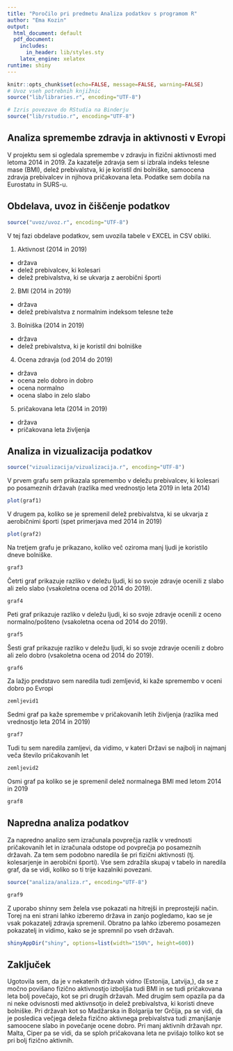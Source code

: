 ```yaml
---
title: "Poročilo pri predmetu Analiza podatkov s programom R"
author: "Ema Kozin"
output:
  html_document: default
  pdf_document:
    includes:
      in_header: lib/styles.sty
    latex_engine: xelatex
runtime: shiny
---
```


```r
knitr::opts_chunk$set(echo=FALSE, message=FALSE, warning=FALSE)
# Uvoz vseh potrebnih knjižnic
source("lib/libraries.r", encoding="UTF-8")
```

```r
# Izris povezave do RStudia na Binderju
source("lib/rstudio.r", encoding="UTF-8")
```

## Analiza spremembe zdravja in aktivnosti v Evropi 
V projektu sem si ogledala spremembe v zdravju in fizični aktivnosti med letoma 2014 in 2019. Za kazatelje zdravja sem si izbrala indeks telesne mase (BMI), delež prebivalstva, ki je koristil dni bolniške, samoocena zdravja prebivalcev in njihova pričakovana leta. Podatke sem dobila na Eurostatu in SURS-u.

## Obdelava, uvoz in čiščenje podatkov

```r
source("uvoz/uvoz.r", encoding="UTF-8")
```

V tej fazi obdelave podatkov, sem uvozila tabele v EXCEL in CSV obliki.

1.  Aktivnost (2014 in 2019)

-   država
-   delež prebivalcev, ki kolesari
-   delež prebivalstva, ki se ukvarja z aerobični športi

2.  BMI (2014 in 2019)

-   država
-   delež prebivalstva z normalnim indeksom telesne teže

3.  Bolniška (2014 in 2019)

-   država
-   delež prebivalstva, ki je koristil dni bolniške

4.  Ocena zdravja (od 2014 do 2019)

-   država
-   ocena zelo dobro in dobro
-   ocena normalno
-   ocena slabo in zelo slabo

5.  pričakovana leta (2014 in 2019)

-   država
-   pričakovana leta življenja

## Analiza in vizualizacija podatkov

```r
source("vizualizacija/vizualizacija.r", encoding="UTF-8")
```

V prvem grafu sem prikazala spremembo v deležu prebivalcev, ki kolesari po posameznih državah (razlika med vrednostjo leta 2019 in leta 2014)

```r
plot(graf1)
```

V drugem pa, koliko se je spremenil delež prebivalstva, ki se ukvarja z aerobičnimi športi (spet primerjava med 2014 in 2019)

```r
plot(graf2)
```

Na tretjem grafu je prikazano, koliko več oziroma manj ljudi je koristilo dneve bolniške.

```r
graf3
```

Četrti graf prikazuje razliko v deležu ljudi, ki so svoje zdravje ocenili z slabo ali zelo slabo (vsakoletna ocena od 2014 do 2019).

```r
graf4
```

Peti graf prikazuje razliko v deležu ljudi, ki so svoje zdravje ocenili z oceno normalno/pošteno (vsakoletna ocena od 2014 do 2019).

```r
graf5
```

Šesti graf prikazuje razliko v deležu ljudi, ki so svoje zdravje ocenili z dobro ali zelo dobro (vsakoletna ocena od 2014 do 2019).

```r
graf6
```

Za lažjo predstavo sem naredila tudi zemljevid, ki kaže spremembo v oceni dobro po Evropi

```r
zemljevid1
```

Sedmi graf pa kaže spremembe v pričakovanih letih življenja (razlika med vrednostjo leta 2014 in 2019)

```r
graf7
```

Tudi tu sem naredila zamljevi, da vidimo, v kateri Državi se najbolj in najmanj veča število pričakovanih let
```r
zemljevid2
```

Osmi graf pa koliko se je spremenil delež normalnega BMI med letom 2014 in 2019

```r
graf8
```

## Napredna analiza podatkov

Za napredno analizo sem izračunala povprečja razlik v vrednosti pričakovanih let in izračunala odstope od povprečja po posameznih državah. Za tem sem podobno naredila še pri fizični aktivnosti (tj. kolesarjenje in aerobični športi). Vse sem zdražila skupaj v tabelo in naredila graf, da se vidi, koliko so ti trije kazalniki povezani.

```r
source("analiza/analiza.r", encoding="UTF-8")
```
```r
graf9
```


Z uporabo shinny sem želela vse pokazati na hitrejši in preprostejši način. Torej na eni strani lahko izberemo država in zanjo pogledamo, kao se je vsak pokazatelj zdravja spremenil. Obratno pa lahko izberemo posamezen pokazatelj in vidimo, kako se je spremnil po vseh državah.

```r
shinyAppDir("shiny", options=list(width="150%", height=600))
```

## Zaključek

Ugotovila sem, da je v nekaterih državah vidno (Estonija, Latvija,), da se z močno povišano fizično aktivnostjo izboljša tudi BMI in se tudi pričakovana leta bolj povečajo, kot se pri drugih državah. Med drugim sem opazila pa da ni neke odvisnosti med aktivnsotjo in delež prebivalstva, ki koristi dneve bolniške. Pri državah kot so Madžarska in Bolgarija ter Grčija, pa se vidi, da je posledica večjega deleža fizično aktivnega prebivalstva tudi zmanjšanje samoocene slabo in povečanje ocene dobro.
Pri manj aktivnih državah npr. Malta, Ciper pa se vidi, da se sploh pričakovana leta ne pvišajo toliko kot se pri bolj fizično aktivnih. 
